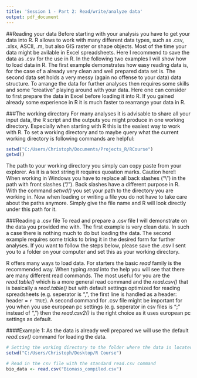 ```yaml
---
title: 'Session 1 - Part 2: Read/write/analyze data'
output: pdf_document
---
```


##Reading your data
Before starting with your analysis you have to get your data into R. R allows to work with many different data types, such as .csv, .xlsx, ASCII, .m, but also GIS raster or shape objects. Most of the time your data might be avilable in Excel spreadsheets. Here I recommend to save the data as .csv for the use in R. In the following two examples I will show how to load data in R. The first example demonstrates how easy reading data is, for the case of a already very clean and well prepared data set is. The second data set holds a very messy (again no offense to your data) data structure. To arrange the data for further analyses then requires some skills and some "creative" playing around with your data. Here one can consider to first prepare the data in Excel before loading it into R. If you gained already some experience in R it is much faster to rearrange your data in R.

###The working directory
For many analyses it is advisable to share all your input data, the R script and the outputs you might produce in one working directory. Especially when starting with R this is the easiest way to work with R. To set a working directory and to maybe query what the current working directory is following commands are helpful:

```r
setwd("C:/Users/Christoph/Documents/Projects_R/RCourse")
getwd()
```

The path to your working directory you simply can copy paste from your explorer. As it is a text string it requires quoation marks. Caution here!: When working in Windows you have to replace all back slashes ("\\") in the path with front slashes ("/"). Back slashes have a different purpose in R.
With the command *setwd()* you set your path to the directory you are working in. Now when loading or writing a file you do not have to take care about the paths anymore. Simply give the file name and R will look directly under this path for it.

###Reading a .csv file
To read and prepare a .csv file I will demonstrate on the data you provided me with. The first example is very clean data. In such a case there is nothing much to do but loading the data. The second example requires some tricks to bring it in the desired form for further analyses. If you want to follow the steps below, please save the .csv I sent you to a folder on your computer and set this as your working directory. 

R offers many ways to load data. For starters the basic *read* family is the recommended way. When typing *read* into the help you will see that there are many different read commands. The most useful for you are the *read.table()* which is a more general read command and the *read.csv()* that is basically a *read.table()* but with default settings optimized for reading spreadsheets (e.g. seperator is ",", the first line is handled as a header: header = `r TRUE`). A second command for .csv file might be important for you when you use european pc settings (e.g. seperator in csv files is ";" instead of ",") then the *read.csv2()* is the right choice as it uses european pc settings as default.

####Example 1:
As the data is already well prepared we will use the default *read.csv()* command for loading the data.
```r
# Setting the working directory to the folder where the data is located
setwd("C:/Users/Christoph/Desktop/R Course")

# Read in the csv file with the standard read.csv command
bio_data <- read.csv("Biomass_compiled.csv")
```

